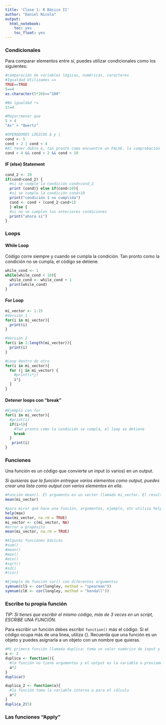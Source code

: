 ```yaml
---
title: 'Clase 1: R Básico II'
author: "Daniel Nicola"
output:
  html_notebook:
    toc: yes
    toc_float: yes
---
```


### Condicionales
Para comparar elementos entre sí, puedes utilizar condicionales como los siguientes:
```r
#comparación de variables lógicas, numéricas, caracteres
#Igualdad Utilizamos ==
TRUE==TRUE
5==4
as.character(5*20)=="100"

#No igualdad !=
3!=4

#Mayor/menor que
5 > 4
"As" > "Qwertz"

#OPERADORES LÓGICOS & y | 
cond <- 5
cond > 2 | cond < 4
#Al tener doble &, tan pronto como encuentre un FALSE, la comprobación termina (código más eficiente)
cond < 4 && cond > 2 && cond < 10
```
#### IF  (else) Statement
```r
cond_2 <- 20
if(cond>cond_2) { 
  #si se cumple la condición cond>cond_2
  print (cond)} else if(cond<10){
  #si se cumple la condición cond<10
  print("condición 1 no cumplida")
  cond <- cond + (cond_2-cond+1) 
  } else {
  #si no se cumplen las anteriores condiciones
  print("ahora sí")
}
```

### Loops
#### While Loop
Código corre siempre y cuando se cumpla la condición. Tan pronto como la condición no se cumpla, el código se detiene.
```r
while_cond <- 1
while(while_cond < 10){
  while_cond <- while_cond + 1
  print(while_cond)
}
```

#### For Loop
```r
mi_vector <- 1:15
#Versión 1
for(i in mi_vector){
  print(i)
}

#Versión 2
for(i in 1:length(mi_vector)){
  print(i)
}

#Loop dentro de otro
for(i in mi_vector){
  for (j in mi_vector) {
    #print(i*j)
    i*j
  }
}
```
#### Detener loops con "break"
```r
#Ejemplo con for
for(i in mi_vector){
  #print(i)
  if(i>5){
    #Tan pronto como la condición se cumpla, el loop se detiene
    break
  }
   print(i)
}
```


### Funciones
Una función es un código que convierte un input (o varios) en un output.

*Si quisieras que la función entregue varios elementos como output, puedes crear una lista como output con varios elementos en ella.*
```r
#Función mean(). El argumento es un vector llamado mi_vector. El resultado es la media del vector
mean(mi_vector)

#para mirar qué hace una función, argumentos, ejemplo, etc utiliza help(función) o ?función
help(max)
max(mi_vector, na.rm = TRUE)
mi_vector <- c(mi_vector, NA)
#error a propósito
mean(mi_vector, na.rm = TRUE)

#Algunas funciones básicas
#sum()
#mean()
#max()
#min()
#sqrt()
#sd()
#(cor)

#Ejemplo de función cor() con diferentes argumentos
symnum(clS <- cor(longley, method = "spearman"))
symnum(clK <- cor(longley, method = "kendall"))
```


### Escribe tu propia función
*TIP: Si tienes que escribir el mismo código, más de 3 veces en un script, ESCRIBE UNA FUNCIÓN.*

Para escribir un función debes escribir `function()` más el código. Si el código ocupa más de una línea, utiliza {}. Recuerda que una función es un objeto y puedes asignarla a un objeto con un nombre que quieras.
```r
#Mi primera función llamada duplica: toma un valor numérico de input y como output da esta variable multiplicada por 2. Para el ejemplo creamos una variable previamente
a <- 2
duplica <- function(){
  #la función no tiene argumentos y el output es la variable a previamente creada multiplicada por 2
  a*2
}
duplica()

duplica_2 <- function(a){
  #la función toma la variable interna a para el cálculo
  a*2
}
duplica_2(5)

```


### Las funciones "Apply"


